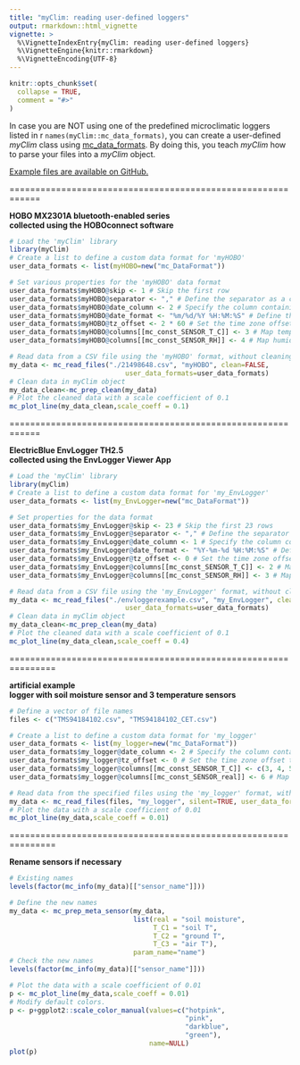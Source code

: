 ```yaml
---
title: "myClim: reading user-defined loggers"
output: rmarkdown::html_vignette
vignette: >
  %\VignetteIndexEntry{myClim: reading user-defined loggers}
  %\VignetteEngine{knitr::rmarkdown}
  %\VignetteEncoding{UTF-8}
---
```


```r
knitr::opts_chunk$set(
  collapse = TRUE,
  comment = "#>"
)
```

In case you are NOT using one of the predefined microclimatic loggers listed in r `names(myClim::mc_data_formats)`, you can create a user-defined *myClim* class using [mc_data_formats](http://labgis.ibot.cas.cz/myclim/reference/mc_DataFormat-class.html). By doing this, you teach *myClim* how to parse your files into a *myClim* object.
  
[Example files are available on GitHub.](https://github.com/ibot-geoecology/myClim/tree/main/vignettes)  
  
============================================================

**HOBO MX2301A bluetooth-enabled series**   
**collected using the HOBOconnect software** 
```r
# Load the 'myClim' library
library(myClim)
# Create a list to define a custom data format for 'myHOBO'
user_data_formats <- list(myHOBO=new("mc_DataFormat"))

# Set various properties for the 'myHOBO' data format
user_data_formats$myHOBO@skip <- 1 # Skip the first row
user_data_formats$myHOBO@separator <- "," # Define the separator as a comma
user_data_formats$myHOBO@date_column <- 2 # Specify the column containing dates
user_data_formats$myHOBO@date_format <- "%m/%d/%Y %H:%M:%S" # Define the date format
user_data_formats$myHOBO@tz_offset <- 2 * 60 # Set the time zone offset in minutes
user_data_formats$myHOBO@columns[[mc_const_SENSOR_T_C]] <- 3 # Map temperature to column 3
user_data_formats$myHOBO@columns[[mc_const_SENSOR_RH]] <- 4 # Map humidity to column 4

# Read data from a CSV file using the 'myHOBO' format, without cleaning
my_data <- mc_read_files("./21498648.csv", "myHOBO", clean=FALSE,
                             user_data_formats=user_data_formats)
# Clean data in myClim object
my_data_clean<-mc_prep_clean(my_data)
# Plot the cleaned data with a scale coefficient of 0.1
mc_plot_line(my_data_clean,scale_coeff = 0.1)  


```

============================================================

**ElectricBlue EnvLogger TH2.5**   
**collected using the EnvLogger Viewer App** 
```r
# Load the 'myClim' library
library(myClim)
# Create a list to define a custom data format for 'my_EnvLogger'
user_data_formats <- list(my_EnvLogger=new("mc_DataFormat")) 

# Set properties for the data format
user_data_formats$my_EnvLogger@skip <- 23 # Skip the first 23 rows
user_data_formats$my_EnvLogger@separator <- "," # Define the separator as a comma
user_data_formats$my_EnvLogger@date_column <- 1 # Specify the column containing dates
user_data_formats$my_EnvLogger@date_format <- "%Y-%m-%d %H:%M:%S" # Define the date format
user_data_formats$my_EnvLogger@tz_offset <- 0 # Set the time zone offset to 0 (UTC)
user_data_formats$my_EnvLogger@columns[[mc_const_SENSOR_T_C]] <- 2 # Map temperature to column 2
user_data_formats$my_EnvLogger@columns[[mc_const_SENSOR_RH]] <- 3 # Map humidity to column 3

# Read data from a CSV file using the 'my_EnvLogger' format, without cleaning
my_data <- mc_read_files("./envloggerexample.csv", "my_EnvLogger", clean=FALSE,
                             user_data_formats=user_data_formats)
# Clean data in myClim object
my_data_clean<-mc_prep_clean(my_data)
# Plot the cleaned data with a scale coefficient of 0.1
mc_plot_line(my_data_clean,scale_coeff = 0.4)  


```


===============================================================

**artificial example **  
**logger with soil moisture sensor and 3 temperature sensors**  
```r
# Define a vector of file names
files <- c("TMS94184102.csv", "TMS94184102_CET.csv")

# Create a list to define a custom data format for 'my_logger'
user_data_formats <- list(my_logger=new("mc_DataFormat"))
user_data_formats$my_logger@date_column <- 2 # Specify the column containing dates
user_data_formats$my_logger@tz_offset <- 0 # Set the time zone offset to 0 (UTC)
user_data_formats$my_logger@columns[[mc_const_SENSOR_T_C]] <- c(3, 4, 5) # Map multiple temperature columns
user_data_formats$my_logger@columns[[mc_const_SENSOR_real]] <- 6 # Map real sensor data to column 6

# Read data from the specified files using the 'my_logger' format, with data cleaning, silently (no console output)
my_data <- mc_read_files(files, "my_logger", silent=TRUE, user_data_formats=user_data_formats)
# Plot the data with a scale coefficient of 0.01
mc_plot_line(my_data,scale_coeff = 0.01) 
```

===============================================================

**Rename sensors if necessary**
```r

# Existing names
levels(factor(mc_info(my_data)[["sensor_name"]])) 

# Define the new names
my_data <- mc_prep_meta_sensor(my_data,
                               list(real = "soil moisture", 
                                    T_C1 = "soil T",
                                    T_C2 = "ground T",
                                    T_C3 = "air T"),
                               param_name="name")
# Check the new names
levels(factor(mc_info(my_data)[["sensor_name"]]))

# Plot the data with a scale coefficient of 0.01
p <- mc_plot_line(my_data,scale_coeff = 0.01) 
# Modify default colors. 
p <- p+ggplot2::scale_color_manual(values=c("hotpink",
                                            "pink", 
                                            "darkblue",
                                            "green"),
                                   name=NULL)
plot(p)
```